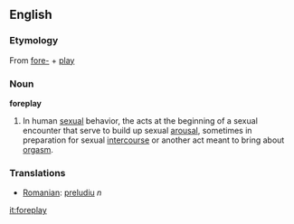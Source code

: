 ==English==
===Etymology===
{{wikipedia}}
From [[fore-]] + [[play]]

===Noun===
'''foreplay'''
#In human [[sexual]] behavior, the acts at the beginning of a sexual encounter that serve to build up sexual [[arousal]], sometimes in preparation for sexual [[intercourse]] or another act meant to bring about [[orgasm]].

===Translations===
*[[Romanian]]: [[preludiu]] ''n''

[[it:foreplay]]